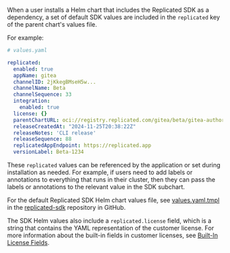 When a user installs a Helm chart that includes the Replicated SDK as a dependency, a set of default SDK values are included in the `replicated` key of the parent chart's values file.

For example:

```yaml
# values.yaml 

replicated:
  enabled: true
  appName: gitea
  channelID: 2jKkegBMseH5w...
  channelName: Beta
  channelSequence: 33
  integration:
    enabled: true
  license: {}
  parentChartURL: oci://registry.replicated.com/gitea/beta/gitea-authoritative
  releaseCreatedAt: "2024-11-25T20:38:22Z"
  releaseNotes: 'CLI release'
  releaseSequence: 88
  replicatedAppEndpoint: https://replicated.app
  versionLabel: Beta-1234
```

These `replicated` values can be referenced by the application or set during installation as needed. For example, if users need to add labels or annotations to everything that runs in their cluster, then they can pass the labels or annotations to the relevant value in the SDK subchart.

For the default Replicated SDK Helm chart values file, see [values.yaml.tmpl](https://github.com/replicatedhq/replicated-sdk/blob/main/chart/values.yaml.tmpl) in the [replicated-sdk](https://github.com/replicatedhq/replicated-sdk) repository in GitHub.

The SDK Helm values also include a `replicated.license` field, which is a string that contains the YAML representation of the customer license. For more information about the built-in fields in customer licenses, see [Built-In License Fields](licenses-using-builtin-fields).
